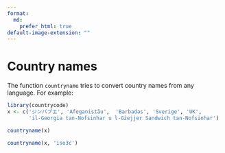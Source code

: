```yaml
---
format:
  md:
    prefer_html: true
default-image-extension: ""
---
```

# Country names

The function `countryname` tries to convert country names from any language. For example:

```r
library(countrycode)
x <- c('ジンバブエ', 'Afeganistãu',  'Barbadas', 'Sverige', 'UK',  
       'il-Georgia tan-Nofsinhar u l-Gżejjer Sandwich tan-Nofsinhar')

countryname(x)

countryname(x, 'iso3c')
```

